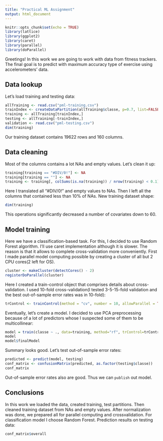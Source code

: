 ```yaml
---
title: "Practical ML Assignment"
output: html_document
---
```


```r
knitr::opts_chunk$set(echo = TRUE)
library(lattice)
library(ggplot2)
library(caret)
library(parallel)
library(doParallel)
```

Greetings! In this work we are going to work with data from fitness trackers. The final goal is to predict with maximum accuracy type of exercise using accelerometers' data.

## Data lookup

Let's load training and testing data:
```r
allTraining <- read.csv("pml-training.csv")
trainIndex <- createDataPartition(allTraining$classe, p=0.7, list=FALSE)
training <- allTraining[trainIndex,]
testing <- allTraining[-trainIndex,]
validation <- read.csv("pml-testing.csv")
dim(training)
```
Our training dataset contains 19622 rows and 160 columns. 

## Data cleaning

Most of the columns contains a lot NAs and empty values. Let's clean it up:

```r
training[training == "#DIV/0!"] <- NA
training[training == ""] <- NA
training <- training[, colSums(is.na(training)) / nrow(training) < 0.1]
```

Here I translated all "#DIV/0!" and empty values to NAs. Then I left all the columns that contained less than 10% of NAs. New training dataset shape:

```r
dim(training)
```

This operations significantly decreased a number of covariates down to 60.

## Model training

Here we have a classification-based task. For this, I decided to use Random Forest algorithm. I'll use caret implementation although it is slower. The reason is that it allows to complete cross-validation more conveniently.
First I made parallel model computing possible by creating a cluster of all but 2 CPU cores(2 left for OS).
```r
cluster <- makeCluster(detectCores() - 2)
registerDoParallel(cluster)
```

Here I created a train-control object that comprises details about cross-validation. I used 10-fold cross-validation(I tested 3-5-15-fold validation and the best out-of-sample error rates was in 10-fold):
```r
trControl <- trainControl(method = "cv", number = 10, allowParallel = TRUE)
```

Eventually, let's create a model. I decided to use PCA preprocessing because of a lot of predictors whose I suspected some of them to be multicollinear:
```r

model = train(classe ~ ., data=training, method="rf", trControl=trControl, preProcess="pca")
model
model$finalModel
```

Summary looks good. Let's test out-of-sample error rates:
```r
predicted <- predict(model, testing)
conf_matrix <- confusionMatrix(predicted, as.factor(testing$classe))
conf_matrix
```

Out-of-sample error rates also are good. Thus we can `publish` out model.

## Conclusions

In this work we loaded the data, created training, test partitions. Then cleaned training dataset from NAs and empty values. After normalization was done, we prepared all for parallel computing and crossvalidation. For classification model I choose Random Forest. Prediction results on testing data:
```r
conf_matrix$overall
```
